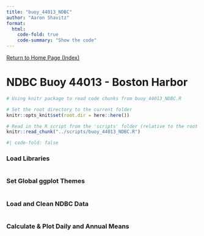 ```yaml
---
title: "buoy_44013_NDBC"
author: "Aaron Shavitz"
format: 
  html:
    code-fold: true
    code-summary: "Show the code"
---
```

[Return to Home Page (Index)](https://ashavitz.github.io/wellfleet_project/)

# NDBC Buoy 44013 - Boston Harbor

```r
# Using knitr package to read code chunks from buoy_44013_NDBC.R

# Set the root directory to the current folder
knitr::opts_knit$set(root.dir = here::here())

# Read in the R script from the 'scripts' folder (relative to the root project directory)
knitr::read_chunk("../scripts/buoy_44013_NDBC.R")
```

```r
#| code-fold: false
```

### Load Libraries
```r
```

### Set Global ggplot Themes
```r
```

### Load and Clean NDBC Data
```r
```

### Calculate & Plot Daily and Annual Means
```r
```